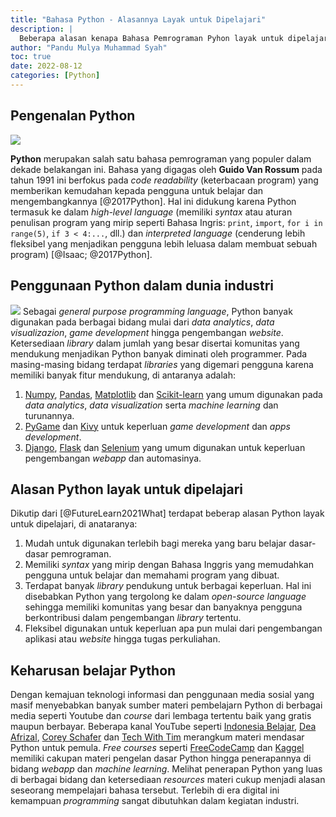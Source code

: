 ```yaml
---
title: "Bahasa Python - Alasannya Layak untuk Dipelajari"
description: |
  Beberapa alasan kenapa Bahasa Pemrograman Pyhon layak untuk dipelajari
author: "Pandu Mulya Muhammad Syah"
toc: true
date: 2022-08-12
categories: [Python]
---
```


## Pengenalan Python

![](python_bg.jpeg)


**Python** merupakan salah satu bahasa pemrograman yang populer dalam dekade belakangan ini. Bahasa yang digagas oleh **Guido Van Rossum** pada tahun 1991 ini berfokus pada *code readability* (keterbacaan program) yang memberikan kemudahan kepada pengguna untuk belajar dan mengembangkannya [@2017Python]. Hal ini didukung karena Python termasuk ke dalam *high-level language* (memiliki *syntax* atau aturan penulisan program yang mirip seperti Bahasa Ingris: `print`, `import`, `for i in range(5)`, `if 3 < 4:...`, dll.) dan *interpreted language* (cenderung lebih fleksibel yang menjadikan pengguna lebih leluasa dalam membuat sebuah program) [@Isaac; @2017Python].


## Penggunaan Python dalam dunia industri

![](python_general_purpose.jpg)
Sebagai *general purpose programming language*, Python banyak digunakan pada berbagai bidang mulai dari *data analytics*, *data visualizazion*, *game development* hingga pengembangan *website*. Ketersediaan *library* dalam jumlah yang besar disertai komunitas yang mendukung menjadikan Python banyak diminati oleh programmer. Pada masing-masing bidang terdapat *libraries* yang digemari pengguna karena memiliki banyak fitur mendukung, di antaranya adalah:

1. [Numpy](https://numpy.org/), [Pandas](https://pandas.pydata.org/), [Matplotlib](https://matplotlib.org/) dan [Scikit-learn](https://scikit-learn.org/stable/) yang umum digunakan pada *data analytics*, *data visualization* serta *machine learning* dan turunannya.
2. [PyGame](https://www.pygame.org/docs/) dan [Kivy](https://kivy.org/) untuk keperluan *game development* dan *apps development*.
3. [Django](https://www.djangoproject.com/), [Flask](https://flask.palletsprojects.com/en/2.2.x/) dan [Selenium](https://selenium-python.readthedocs.io/) yang umum digunakan untuk keperluan pengembangan *webapp* dan automasinya.

## Alasan Python layak untuk dipelajari
Dikutip dari [@FutureLearn2021What] terdapat beberap alasan Python layak untuk dipelajari, di anataranya:

1. Mudah untuk digunakan terlebih bagi mereka yang baru belajar dasar-dasar pemrograman.
2. Memiliki *syntax* yang mirip dengan Bahasa Inggris yang memudahkan pengguna untuk belajar dan memahami program yang dibuat.
3. Terdapat banyak *library* pendukung untuk berbagai keperluan. Hal ini disebabkan Python yang tergolong ke dalam *open-source language* sehingga memiliki komunitas yang besar dan banyaknya pengguna berkontribusi dalam pengembangan *library* tertentu.
4. Fleksibel digunakan untuk keperluan apa pun mulai dari pengembangan aplikasi atau *website* hingga tugas perkuliahan.

## Keharusan belajar Python
Dengan kemajuan teknologi informasi dan penggunaan media sosial yang masif menyebabkan banyak sumber materi pembelajarn Python di berbagai media seperti Youtube dan *course* dari lembaga tertentu baik yang gratis maupun berbayar. Beberapa kanal YouTube seperti [Indonesia Belajar](https://www.youtube.com/c/IndonesiaBelajarKomputer), [Dea Afrizal](https://www.youtube.com/c/DeaAfrizal), [Corey Schafer](https://www.youtube.com/c/Coreyms) dan [Tech With Tim](https://www.youtube.com/c/TechWithTim) merangkum materi mendasar Python untuk pemula. *Free courses* seperti [FreeCodeCamp](https://www.freecodecamp.org/) dan [Kaggel](https://www.kaggle.com/) memiliki cakupan materi pengelan dasar Python hingga penerapannya di bidang *webapp* dan *machine learning*. Melihat penerapan Python yang luas di berbagai bidang dan ketersediaan *resources* materi cukup menjadi alasan seseorang mempelajari bahasa tersebut. Terlebih di era digital ini kemampuan *programming* sangat dibutuhkan dalam kegiatan industri. 

